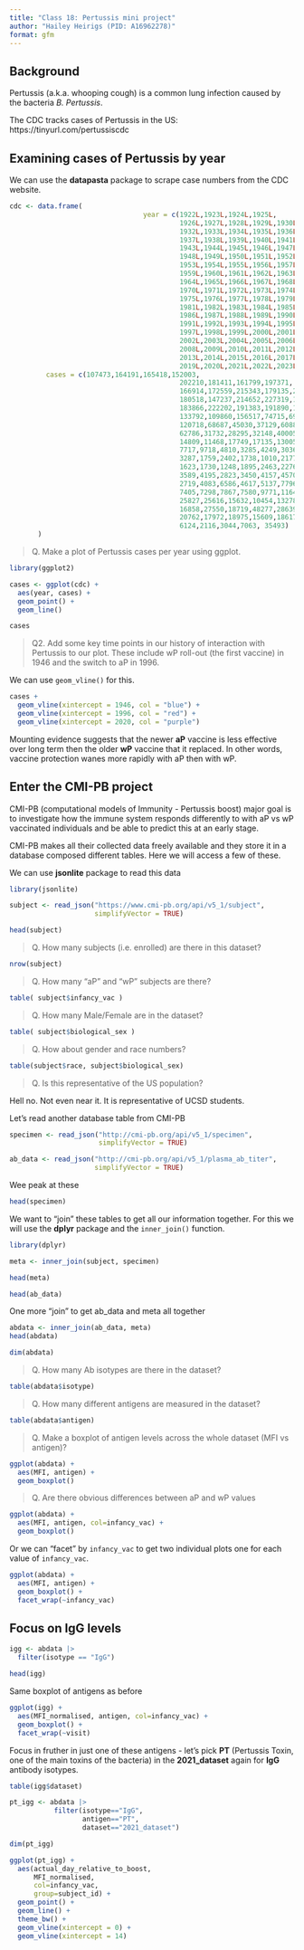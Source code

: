 ```yaml
---
title: "Class 18: Pertussis mini project"
author: "Hailey Heirigs (PID: A16962278)"
format: gfm
---
```


## Background 

Pertussis (a.k.a. whooping cough) is a common lung infection caused by the bacteria *B. Pertussis*. 

The CDC tracks cases of Pertussis in the US: 
https://tinyurl.com/pertussiscdc 

## Examining cases of Pertussis by year 

We can use the **datapasta** package to scrape case numbers from the CDC website. 

```r
cdc <- data.frame(
                                 year = c(1922L,1923L,1924L,1925L,
                                          1926L,1927L,1928L,1929L,1930L,1931L,
                                          1932L,1933L,1934L,1935L,1936L,
                                          1937L,1938L,1939L,1940L,1941L,1942L,
                                          1943L,1944L,1945L,1946L,1947L,
                                          1948L,1949L,1950L,1951L,1952L,
                                          1953L,1954L,1955L,1956L,1957L,1958L,
                                          1959L,1960L,1961L,1962L,1963L,
                                          1964L,1965L,1966L,1967L,1968L,1969L,
                                          1970L,1971L,1972L,1973L,1974L,
                                          1975L,1976L,1977L,1978L,1979L,1980L,
                                          1981L,1982L,1983L,1984L,1985L,
                                          1986L,1987L,1988L,1989L,1990L,
                                          1991L,1992L,1993L,1994L,1995L,1996L,
                                          1997L,1998L,1999L,2000L,2001L,
                                          2002L,2003L,2004L,2005L,2006L,2007L,
                                          2008L,2009L,2010L,2011L,2012L,
                                          2013L,2014L,2015L,2016L,2017L,2018L,
                                          2019L,2020L,2021L,2022L,2023L, 2024L),
         cases = c(107473,164191,165418,152003,
                                          202210,181411,161799,197371,
                                          166914,172559,215343,179135,265269,
                                          180518,147237,214652,227319,103188,
                                          183866,222202,191383,191890,109873,
                                          133792,109860,156517,74715,69479,
                                          120718,68687,45030,37129,60886,
                                          62786,31732,28295,32148,40005,
                                          14809,11468,17749,17135,13005,6799,
                                          7717,9718,4810,3285,4249,3036,
                                          3287,1759,2402,1738,1010,2177,2063,
                                          1623,1730,1248,1895,2463,2276,
                                          3589,4195,2823,3450,4157,4570,
                                          2719,4083,6586,4617,5137,7796,6564,
                                          7405,7298,7867,7580,9771,11647,
                                          25827,25616,15632,10454,13278,
                                          16858,27550,18719,48277,28639,32971,
                                          20762,17972,18975,15609,18617,
                                          6124,2116,3044,7063, 35493)
       )
```

> Q. Make a plot of Pertussis cases per year using ggplot. 

```r
library(ggplot2)

cases <- ggplot(cdc) + 
  aes(year, cases) + 
  geom_point() + 
  geom_line()

cases
```

> Q2. Add some key time points in our history of interaction with Pertussis to our plot. These include wP roll-out (the first vaccine) in 1946 and the switch to aP in 1996. 

We can use `geom_vline()` for this. 

```r
cases + 
  geom_vline(xintercept = 1946, col = "blue") + 
  geom_vline(xintercept = 1996, col = "red") + 
  geom_vline(xintercept = 2020, col = "purple")
```

Mounting evidence suggests that the newer **aP** vaccine is less effective over long term then the older **wP** vaccine that it replaced. In other words, vaccine protection wanes more rapidly with aP then with wP. 

## Enter the CMI-PB project 

CMI-PB (computational models of Immunity - Pertussis boost) major goal is to investigate how the immune system responds differently to with aP vs wP vaccinated individuals and be able to predict this at an early stage. 

CMI-PB makes all their collected data freely available and they store it in a database composed different tables. Here we will access a few of these. 

We can use **jsonlite** package to read this data 

```r
library(jsonlite)

subject <- read_json("https://www.cmi-pb.org/api/v5_1/subject", 
                     simplifyVector = TRUE)

head(subject)
```

> Q. How many subjects (i.e. enrolled) are there in this dataset? 

```r
nrow(subject)
```

> Q. How many "aP" and "wP" subjects are there? 

```r
table( subject$infancy_vac )
```

> Q. How many Male/Female are in the dataset? 

```r
table( subject$biological_sex )
```


> Q. How about gender and race numbers?

```r
table(subject$race, subject$biological_sex)
```

> Q. Is this representative of the US population? 

Hell no. Not even near it. It is representative of UCSD students. 



Let's read another database table from CMI-PB

```r
specimen <- read_json("http://cmi-pb.org/api/v5_1/specimen", 
                      simplifyVector = TRUE)

ab_data <- read_json("http://cmi-pb.org/api/v5_1/plasma_ab_titer", 
                     simplifyVector = TRUE)
```

Wee peak at these

```r
head(specimen)
```

We want to "join" these tables to get all our information together. For this we will use the **dplyr** package and the `inner_join()` function. 

```r
library(dplyr)

meta <- inner_join(subject, specimen)

head(meta)
```

```r
head(ab_data)
```

One more "join" to get ab_data and meta all together

```r
abdata <- inner_join(ab_data, meta)
head(abdata)
```
```r
dim(abdata)
```

> Q. How many Ab isotypes are there in the dataset? 

```r
table(abdata$isotype)
```

> Q. How many different antigens are measured in the dataset? 

```r
table(abdata$antigen)
```
> Q. Make a boxplot of antigen levels across the whole dataset (MFI vs antigen)?

```r
ggplot(abdata) +
  aes(MFI, antigen) + 
  geom_boxplot()
```

> Q. Are there obvious differences between aP and wP values

```r
ggplot(abdata) +
  aes(MFI, antigen, col=infancy_vac) + 
  geom_boxplot()
```

Or we can "facet" by `infancy_vac` to get two individual plots one for each value of `infancy_vac`. 

```r
ggplot(abdata) + 
  aes(MFI, antigen) +
  geom_boxplot() +
  facet_wrap(~infancy_vac)
```

## Focus on IgG levels 

```r
igg <- abdata |> 
  filter(isotype == "IgG")

head(igg)
```

Same boxplot of antigens as before

```r
ggplot(igg) +
  aes(MFI_normalised, antigen, col=infancy_vac) + 
  geom_boxplot() +
  facet_wrap(~visit)
```

Focus in fruther in just one of these antigens - let's pick **PT** (Pertussis Toxin, one of the main toxins of the bacteria) in the **2021_dataset** again for **IgG** antibody isotypes. 

```r
table(igg$dataset)
```

```r
pt_igg <- abdata |> 
           filter(isotype=="IgG", 
                  antigen=="PT", 
                  dataset=="2021_dataset")
```

```r
dim(pt_igg)
```

```r
ggplot(pt_igg) +
  aes(actual_day_relative_to_boost, 
      MFI_normalised, 
      col=infancy_vac, 
      group=subject_id) + 
  geom_point() +
  geom_line() + 
  theme_bw() + 
  geom_vline(xintercept = 0) + 
  geom_vline(xintercept = 14)
```



